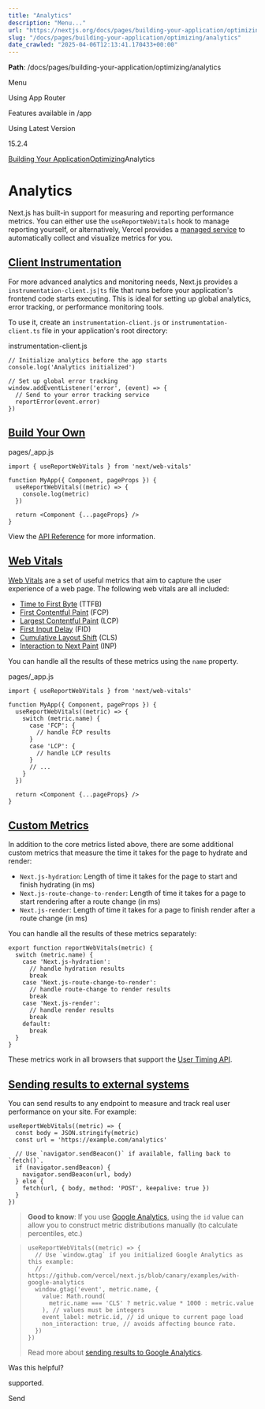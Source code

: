 ---
title: "Analytics"
description: "Menu..."
url: "https://nextjs.org/docs/pages/building-your-application/optimizing/analytics"
slug: "/docs/pages/building-your-application/optimizing/analytics"
date_crawled: "2025-04-06T12:13:41.170433+00:00"
---

**Path**: /docs/pages/building-your-application/optimizing/analytics

Menu

Using App Router

Features available in /app

Using Latest Version

15.2.4

[Building Your Application](/docs/pages/building-your-application)[Optimizing](/docs/pages/building-your-application/optimizing)Analytics

# Analytics

Next.js has built-in support for measuring and reporting performance metrics. You can either use the `useReportWebVitals` hook to manage reporting yourself, or alternatively, Vercel provides a [managed service](https://vercel.com/analytics?utm_source=next-site&utm_medium=docs&utm_campaign=next-website) to automatically collect and visualize metrics for you.

## [Client Instrumentation](#client-instrumentation)

For more advanced analytics and monitoring needs, Next.js provides a `instrumentation-client.js|ts` file that runs before your application's frontend code starts executing. This is ideal for setting up global analytics, error tracking, or performance monitoring tools.

To use it, create an `instrumentation-client.js` or `instrumentation-client.ts` file in your application's root directory:

instrumentation-client.js

```
// Initialize analytics before the app starts
console.log('Analytics initialized')
 
// Set up global error tracking
window.addEventListener('error', (event) => {
  // Send to your error tracking service
  reportError(event.error)
})
```

## [Build Your Own](#build-your-own)

pages/\_app.js

```
import { useReportWebVitals } from 'next/web-vitals'
 
function MyApp({ Component, pageProps }) {
  useReportWebVitals((metric) => {
    console.log(metric)
  })
 
  return <Component {...pageProps} />
}
```

View the [API Reference](/docs/pages/api-reference/functions/use-report-web-vitals) for more information.

## [Web Vitals](#web-vitals)

[Web Vitals](https://web.dev/vitals/) are a set of useful metrics that aim to capture the user
experience of a web page. The following web vitals are all included:

* [Time to First Byte](https://developer.mozilla.org/docs/Glossary/Time_to_first_byte) (TTFB)
* [First Contentful Paint](https://developer.mozilla.org/docs/Glossary/First_contentful_paint) (FCP)
* [Largest Contentful Paint](https://web.dev/lcp/) (LCP)
* [First Input Delay](https://web.dev/fid/) (FID)
* [Cumulative Layout Shift](https://web.dev/cls/) (CLS)
* [Interaction to Next Paint](https://web.dev/inp/) (INP)

You can handle all the results of these metrics using the `name` property.

pages/\_app.js

```
import { useReportWebVitals } from 'next/web-vitals'
 
function MyApp({ Component, pageProps }) {
  useReportWebVitals((metric) => {
    switch (metric.name) {
      case 'FCP': {
        // handle FCP results
      }
      case 'LCP': {
        // handle LCP results
      }
      // ...
    }
  })
 
  return <Component {...pageProps} />
}
```

## [Custom Metrics](#custom-metrics)

In addition to the core metrics listed above, there are some additional custom metrics that
measure the time it takes for the page to hydrate and render:

* `Next.js-hydration`: Length of time it takes for the page to start and finish hydrating (in ms)
* `Next.js-route-change-to-render`: Length of time it takes for a page to start rendering after a
  route change (in ms)
* `Next.js-render`: Length of time it takes for a page to finish render after a route change (in ms)

You can handle all the results of these metrics separately:

```
export function reportWebVitals(metric) {
  switch (metric.name) {
    case 'Next.js-hydration':
      // handle hydration results
      break
    case 'Next.js-route-change-to-render':
      // handle route-change to render results
      break
    case 'Next.js-render':
      // handle render results
      break
    default:
      break
  }
}
```

These metrics work in all browsers that support the [User Timing API](https://caniuse.com/#feat=user-timing).

## [Sending results to external systems](#sending-results-to-external-systems)

You can send results to any endpoint to measure and track
real user performance on your site. For example:

```
useReportWebVitals((metric) => {
  const body = JSON.stringify(metric)
  const url = 'https://example.com/analytics'
 
  // Use `navigator.sendBeacon()` if available, falling back to `fetch()`.
  if (navigator.sendBeacon) {
    navigator.sendBeacon(url, body)
  } else {
    fetch(url, { body, method: 'POST', keepalive: true })
  }
})
```

> **Good to know**: If you use [Google Analytics](https://analytics.google.com/analytics/web/), using the
> `id` value can allow you to construct metric distributions manually (to calculate percentiles,
> etc.)

> ```
> useReportWebVitals((metric) => {
>   // Use `window.gtag` if you initialized Google Analytics as this example:
>   // https://github.com/vercel/next.js/blob/canary/examples/with-google-analytics
>   window.gtag('event', metric.name, {
>     value: Math.round(
>       metric.name === 'CLS' ? metric.value * 1000 : metric.value
>     ), // values must be integers
>     event_label: metric.id, // id unique to current page load
>     non_interaction: true, // avoids affecting bounce rate.
>   })
> })
> ```
>
> Read more about [sending results to Google Analytics](https://github.com/GoogleChrome/web-vitals#send-the-results-to-google-analytics).

Was this helpful?

supported.

Send